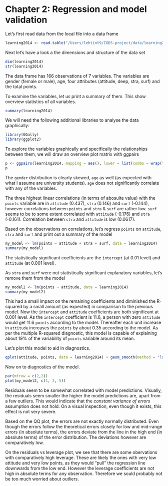 # Chapter 2: Regression and model validation

Let's first read data from the local file into a data frame
```r
learning2014 <- read.table("/Users/lehtint9/IODS-project/data/learning2014.txt")
```
Next let's have a look a the dimensions and structure of the data set
```r
dim(learning2014)
str(learning2014)
```
The data frame has 166 observations of 7 variables. The variables are gender (female or male), age, four attributes (attitude, deep, stra, surf) and the total points.

To examine the variables, let us print a summary of them. This show overview statistics of all variables.
```r
summary(learning2014)
```
We will need the following additional libraries to analyse the data graphically:
```r
library(GGally)
library(ggplot2)
```
To explore the variables graphically and specifically the relationships between them, we will draw an overview plot matrix with ggpairs
```r
p <- ggpairs(learning2014, mapping = aes(), lower = list(combo = wrap("facethist", bins = 20)))
p
```
The `gender` distribution is clearly skewed, `age` as well (as expected with what I assume are university students). `age` does not significantly correlate with any of the variables.

The three highest linear correlations (in terms of abosulte value) with the `points` variable are in `attitude` (0.437), `stra` (0.146) and `surf` (-0.144), however correlations between `points` and `stra` & `surf` are rather low. `surf` seems to be to some extent correlated with `attitude` (-0.176) and `stra` (-0.161). Correlation between `stra` and `attitude` is low (0.0617).

Based on the observations on correlations, let's regress `points` on `attitude`, `stra` and `surf` and print out a summary of the model
```r
my_model <- lm(points ~ attitude + stra + surf, data = learning2014)
summary(my_model)
```
The statistically significant coefficients are the `intercept` (at 0.01 level) and `attitude` (at 0.001 level). 

As `stra` and `surf` were not statistically significant explanatory variables, let's remove them from the model
```r
my_model2 <- lm(points ~ attitude, data = learning2014)
summary(my_model2)
```
This had a small impact on the remaining coefficients and diminished the R-squared by a small amount (as expected) in comparison to the previous model. Now the `intercept` and `attitude` coefficients are both significant at 0.001 level. As the `intercept` coefficient is 11.6, a person with zero `attitude` would get 11.6 `points` according to the model. Thereafter each unit increase in `attitude` increases the `points` by about 0.35 according to the model. As per the multiple R-squared diagnostic, this model is capable of explaining about 19% of the variability of `points` variable around its mean.

Let's plot this model to aid in diagnostics.
```r
qplot(attitude, points, data = learning2014) + geom_smooth(method = "lm")
```

Now on to diagnostics of the model.
```r
par(mfrow = c(2,2))
plot(my_model2, c(1, 2, 5))
```
Residuals seem to be somewhat correlated with model predictions. Visually, the residuals seem smaller the higher the model predictions are, apart from a few outliers. This would indicate that the *constant variance of errors* assumption does not hold. On a visual inspection, even though it exists, this effect is not very severe.

Based on the QQ plot, the errors are not exactly normally distributed. Even though the errors follow the theoretical errors closely for low and mid-range errors (in absolute terms), the errors deviate from the line in the high end (in absolute terms) of the error distribution. The deviations however are comparatively low.

On the residuals vs leverage plot, we see that there are some obervations with comparatively high leverage. These are likely the ones with very low attitude and very low points, as they would "pull" the regression line downwards from the low end. However the leverage coefficients are not high in absolute terms for any observation. Therefore we sould probably not be too much worried about outliers.
